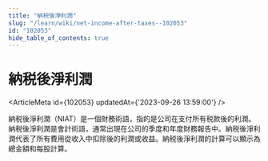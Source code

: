 ```yaml
---
title: "納税後淨利潤"
slug: "/learn/wiki/net-income-after-taxes--102053"
id: "102053"
hide_table_of_contents: true
---
```



# 納税後淨利潤

<ArticleMeta id={102053} updatedAt={'2023-09-26 13:59:00'} />
<div className='border-solid border-b border-t-0 my-4 border-[var(--ifm-color-gray-300)]' />

納税後淨利潤（NIAT）是一個財務術語，指的是公司在支付所有税款後的利潤。納税後淨利潤是會計術語，通常出現在公司的季度和年度財務報告中。納税後淨利潤代表了所有費用從收入中扣除後的利潤或收益。納税後淨利潤的計算可以顯示為總金額和每股計算。
